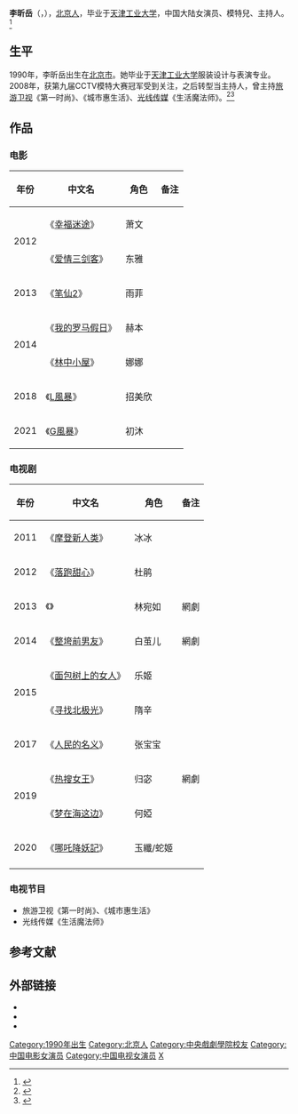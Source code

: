 {{艺人<!--导演、男演员、女演员、男歌手、女歌手、节目主持-->
| 图片     = 
| 图片简介 = 
| 姓名     = 李昕岳
| 类型     = 女艺人
| 原名     = 
| 英文名   = {{lang|en|Sienna}}
| 綽號     = 
| 国籍     = {{PRC}}
| 民族     = [[汉族|汉族]]
| 出生日期 = {{birth date and age|1990|3|16}}
| 出生地点 = [[北京市|北京市]]
| 逝世日期 = <!--卒年在前生年在后{{death date and age|}} -->
| 逝世地点 = 
| 职业     = 演员、主持人、模特兒
| 语言     = 汉语
| 教育程度 = [[天津工业大学|天津工业大学]]
| 宗教信仰 = 
| 配偶     = <!--  {{marriage|姓名||}}  -->
| 儿女     = 
| 父母     = 
| 活跃年代 = 2009年至今
| 代表作   = 《林中小屋》
| 经纪公司 = 
| 奖项     =  <!--  {{Awards|award= |year= |title= }} -->
| 网站     = <!-- {{URL|www.example.com}} -->
| IMDb     = 
}}
'''李昕岳'''（{{lang-en|Sienna Li}}，{{bd|1990年|3月16日|||catIdx=L李}}），[[北京市|北京人]]，毕业于[[天津工业大学|天津工业大学]]，中国大陆女演员、模特兒、主持人。<ref>{{cite web|url=http://ent.qq.com/a/20131108/000180.htm#p=1|title=组图：女星李昕岳真空上阵走红毯 不惧走光|date=2013-11-08|accessdate=2014-04-14|work=腾讯网|archive-date=2017-05-06|archive-url=https://web.archive.org/web/20170506030804/http://ent.qq.com/a/20131108/000180.htm#p=1|dead-url=no}}</ref>

==生平==
1990年，李昕岳出生在[[北京市|北京市]]。她毕业于[[天津工业大学|天津工业大学]]服装设计与表演专业。2008年，获第九届CCTV模特大赛冠军受到关注，之后转型当主持人，曾主持[[旅游卫视|旅游卫视]]《第一时尚》、《城市惠生活》、[[光线传媒|光线传媒]]《生活魔法师》。<ref>{{cite web|url=http://ent.sina.com.cn/s/m/2012-12-12/11523809665.shtml|title=李昕岳杂志专访：嫩模也能有演技|date=2012-12-12|accessdate=2014-04-14|work=新浪|archive-date=2016-03-04|archive-url=https://web.archive.org/web/20160304140845/http://ent.sina.com.cn/s/m/2012-12-12/11523809665.shtml|dead-url=no}}</ref><ref>{{cite web|url=http://ent.163.com/13/0807/17/95MNKSUB00031GVS.html|title=李昕岳谈从艺经历：每一个职业都会有收获|date=2013-08-07|accessdate=2014-04-14|work=新浪|archive-date=2014-04-15|archive-url=https://web.archive.org/web/20140415170849/http://ent.163.com/13/0807/17/95MNKSUB00031GVS.html|dead-url=no}}</ref>

==作品==
=== 电影 ===
{| class="wikitable"
|-
! 年份 !! 中文名 !! 角色  !! 备注
|-
|rowspan="2"| 2012 || 《[[幸福迷途|幸福迷途]]》|| 萧文 || 
|-
| 《[[爱情三剑客|爱情三剑客]]》 || 东雅||
|-
| 2013 || 《[[笔仙2|笔仙2]]》 || 雨菲 ||
|-
|rowspan="2"| 2014 || 《[[我的罗马假日|我的罗马假日]]》 || 赫本 || 
|-
| 《[[林中小屋_(2014年电影)|林中小屋]]》||  娜娜 ||
|-
| 2018  || 《[[L風暴|L風暴]]》 || 招美欣 || 
|-
| 2021 || 《[[G風暴|G風暴]]》 ||初沐||
|}

=== 电视剧 ===
{| class="wikitable"
|-
! 年份 !! 中文名  !! 角色  !! 备注
|-
| 2011 ||《[[摩登新人类|摩登新人类]]》 || 冰冰 ||
|-
| 2012 || 《[[落跑甜心|落跑甜心]]》 || 杜鹃 ||
|-
|rowspan="1"| 2013 || 《{{lang|en|Xgirl}}》 || 林宛如 || 網劇
|-
| 2014 || 《[[整垮前男友|整垮前男友]]》  || 白茧儿 || 網劇
|-
|rowspan="2"| 2015||《[[面包树上的女人|面包树上的女人]]》 || 乐姬 || 
|-
| 《[[寻找北极光|寻找北极光]]》 || 隋辛 || 
|-
| 2017 || 《[[人民的名义|人民的名义]]》 || 张宝宝 ||     
|-
|rowspan="2"| 2019 || 《[[热搜女王|热搜女王]]》 || 归宓 || 網劇
|-
| 《[[梦在海这边|梦在海这边]]》|| 何婭 || 
|-
| 2020 || 《[[哪吒降妖記|哪吒降妖記]]》 || 玉纖/蛇姬 ||
|-
|}

===电视节目===
*旅游卫视《第一时尚》、《城市惠生活》
*光线传媒《生活魔法师》

==参考文献==
{{reflist}}

==外部链接==
*{{Sinaweibo|lixinyue}}
*{{Douban people|1323402}}
*{{IMDb name|nm5379305}}

{{DEFAULTSORT:Li李}}
[[Category:1990年出生|Category:1990年出生]]
[[Category:北京人|Category:北京人]]
[[Category:中央戲劇學院校友|Category:中央戲劇學院校友]]
[[Category:中国电影女演员|Category:中国电影女演员]]
[[Category:中国电视女演员|Category:中国电视女演员]]
[[Category:李姓|X]]